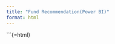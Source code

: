 ```yaml
---
title: "Fund Recommendation(Power BI)"
format: html
---
```


```{=html}
<object data="ba315_project.pdf" type="application/pdf" width=100% height=100%>
</object>
